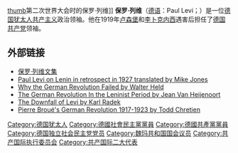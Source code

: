 {{Infobox_officeholder
| name           = 保罗·列维<br>Paul Levi
| image name     = Paul-Levi-1920.jpg
| image width    = 250
| order        = [[德国共产党|德国共产党中央委员会总书记]]
| term_start   = 1919年10月24日
| term_end     = 1921年4月1日
| predecessor  = [[列奥·约基希斯|列奥·约基希斯]]
| successor    = [[恩斯特·梅耶爾|恩斯特·梅耶爾]]
| period         = 
| sex            = 男
| different name = 
| party          = [[德国社会民主党|德国社会民主党]]<br>[[德國共產黨|德國共產黨]]<br>[[共产主义工作组织
]]<br>[[德国独立社会民主党|德国独立社会民主党]]
| nationality    = {{flag|德意志帝國}}<br>{{flag|威瑪共和國}}
| native place   = 
| birth_name     = 
| birth_date     = 1883年3月11日
| birth_place    = {{flag|德意志帝國}}[[萊比錫|萊比錫]]
| death_date     = 1930年2月9日
| death_place    = {{flag|威瑪共和國}}[[柏林|柏林]]
| spouse         = 
| relatives      = 
| children       = 
| profession     =
| educate =
| religion       = 
| signature      = 
| sig width      = 
| website        = 
| past           =
| work           = 
}}

[[file:Paul-Levi-1920.jpg|thumb]]第二次世界大会时的保罗·列维]]
'''保罗·列维'''（[[德语|德语]]：Paul Levi；{{bd|1883年|3月11日|1930年|2月9日}}）是一位[[德国|德国]][[犹太人|犹太人]][[共产主义|共产主义]]政治领袖。他在1919年[[罗莎·卢森堡|卢森堡]]和[[卡尔·李卜克内西|李卜克内西]]遇害后担任了[[德国共产党|德国共产党]]领袖。

== 外部链接 ==
* [http://www.marxists.org/archive/levi-paul/index.htm 保罗·列维文集] {{Wayback|url=http://www.marxists.org/archive/levi-paul/index.htm |date=20201016171218 }}
* [https://web.archive.org/web/20080513114149/http://www.revolutionary-history.co.uk/supplem/Levlenin.htm Paul Levi on Lenin in retrospect in 1927 translated by Mike Jones]
* [http://www.ucc.ie/acad/appsoc/tmp_store/mia/Library/history/etol/revhist/otherdox/Whatnext/Heldgerm.html Why the German Revolution Failed by Walter Held]
* [http://www.ucc.ie/acad/appsoc/tmp_store/mia/Library/history/etol/revhist/otherdox/Whatnext/Heijgerm.html The German Revolution In the Leninist Period by Jean Van Heijenoort]
* [http://www.marxists.org/archive/radek/1921/05/downfall_levi.htm The Downfall of Levi by Karl Radek] {{Wayback|url=http://www.marxists.org/archive/radek/1921/05/downfall_levi.htm |date=20191204230917 }}
* [http://www.isreview.org/issues/52/broue2.shtml Pierre Broué's German Revolution 1917-1923 by Todd Chretien] {{Wayback|url=http://www.isreview.org/issues/52/broue2.shtml |date=20200921224056 }}

{{Authority control}}
{{德國政治人物小作品}}

{{DEFAULTSORT: Levi, Paul}}
[[Category:德国犹太人|Category:德国犹太人]]
[[Category:德國社會民主黨黨員|Category:德國社會民主黨黨員]]
[[Category:德國共產黨黨員|Category:德國共產黨黨員]]
[[Category:德国独立社会民主党党员|Category:德国独立社会民主党党员]]
[[Category:魏玛共和国国会议员|Category:魏玛共和国国会议员]]
[[Category:共产国际执行委员会|Category:共产国际执行委员会]]
[[Category:共产国际二大代表|Category:共产国际二大代表]]